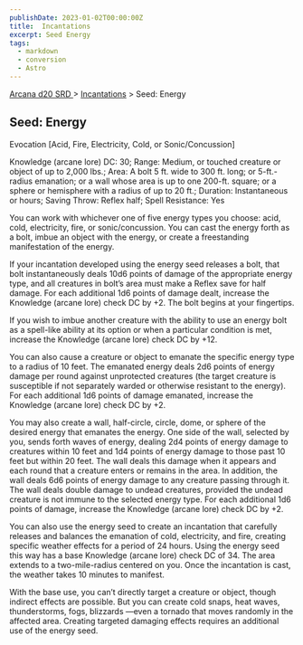 ```yaml
---
publishDate: 2023-01-02T00:00:00Z
title:  Incantations
excerpt: Seed Energy
tags:
  - markdown
  - conversion
  - Astro
---
```


[ Arcana d20 SRD ](/#arcanaD20) > [ Incantations](arcana-d20-srd-incantations-index) > Seed: Energy

##  Seed: Energy

Evocation [Acid, Fire, Electricity, Cold, or Sonic/Concussion]

Knowledge (arcane lore) DC: 30; Range: Medium, or touched creature or object
of up to 2,000 lbs.; Area: A bolt 5 ft. wide to 300 ft. long; or 5-ft.-radius
emanation; or a wall whose area is up to one 200-ft. square; or a sphere or
hemisphere with a radius of up to 20 ft.; Duration: Instantaneous or hours;
Saving Throw: Reflex half; Spell Resistance: Yes

You can work with whichever one of five energy types you choose: acid, cold,
electricity, fire, or sonic/concussion. You can cast the energy forth as a
bolt, imbue an object with the energy, or create a freestanding manifestation
of the energy.

If your incantation developed using the energy seed releases a bolt, that bolt
instantaneously deals 10d6 points of damage of the appropriate energy type,
and all creatures in bolt’s area must make a Reflex save for half damage. For
each additional 1d6 points of damage dealt, increase the Knowledge (arcane
lore) check DC by +2. The bolt begins at your fingertips.

If you wish to imbue another creature with the ability to use an energy bolt
as a spell-like ability at its option or when a particular condition is met,
increase the Knowledge (arcane lore) check DC by +12.

You can also cause a creature or object to emanate the specific energy type to
a radius of 10 feet. The emanated energy deals 2d6 points of energy damage per
round against unprotected creatures (the target creature is susceptible if not
separately warded or otherwise resistant to the energy). For each additional
1d6 points of damage emanated, increase the Knowledge (arcane lore) check DC
by +2.

You may also create a wall, half-circle, circle, dome, or sphere of the
desired energy that emanates the energy. One side of the wall, selected by
you, sends forth waves of energy, dealing 2d4 points of energy damage to
creatures within 10 feet and 1d4 points of energy damage to those past 10 feet
but within 20 feet. The wall deals this damage when it appears and each round
that a creature enters or remains in the area. In addition, the wall deals 6d6
points of energy damage to any creature passing through it. The wall deals
double damage to undead creatures, provided the undead creature is not immune
to the selected energy type. For each additional 1d6 points of damage,
increase the Knowledge (arcane lore) check DC by +2.

You can also use the energy seed to create an incantation that carefully
releases and balances the emanation of cold, electricity, and fire, creating
specific weather effects for a period of 24 hours. Using the energy seed this
way has a base Knowledge (arcane lore) check DC of 34. The area extends to a
two-mile-radius centered on you. Once the incantation is cast, the weather
takes 10 minutes to manifest.

With the base use, you can’t directly target a creature or object, though
indirect effects are possible. But you can create cold snaps, heat waves,
thunderstorms, fogs, blizzards —even a tornado that moves randomly in the
affected area. Creating targeted damaging effects requires an additional use
of the energy seed.

